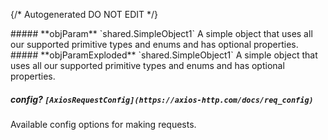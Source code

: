 {/* Autogenerated DO NOT EDIT  */}

<Collapsible>
    ##### **objParam** `shared.SimpleObject1`
    A simple object that uses all our supported primitive types and enums and has optional properties.
    <Collapsible.Break/>
    <SimpleObject1/>
</Collapsible>

<Collapsible>
    ##### **objParamExploded** `shared.SimpleObject1`
    A simple object that uses all our supported primitive types and enums and has optional properties.
    <Collapsible.Break/>
    <SimpleObject1/>
</Collapsible>

##### **config?** `[AxiosRequestConfig](https://axios-http.com/docs/req_config)`
Available config options for making requests.

